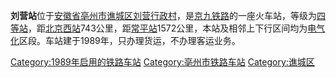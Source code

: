 {{Infobox China railway station 
 |车站名称=刘营站
 |图片=Project Trains no image.png
 |车站名称拼音=LiuYing
 |英文名称=Liuying Railway Station
 |车站位置=[[安徽省|安徽省]][[亳州市|亳州市]][[谯城区|谯城区]]
 |坐标={{coord|33|55|05|N|115|47|56|E|display=inline,title}}
 |归属=[[上海铁路局|上海铁路局]] 
 |线路=[[京九铁路|京九铁路]] 
 |车站等级=[[四等站_(中国)|四等站]] 
 }} 
'''刘营站'''位于[[安徽省|安徽省]][[亳州市|亳州市]][[谯城区|谯城区]][[刘营行政村|刘营行政村]]，是[[京九铁路|京九铁路]]的一座火车站，等级为[[四等站_(中国)|四等站]]，距[[北京西站|北京西站]]743公里，距[[常平站|常平站]]1572公里，本站及相邻上下行区间均为[[电气化|电气化]]区段。车站建于1989年，只办理货运，不办理客运业务。

{{Start rail box|[[中国铁路|中国铁路]]}} 
{{s-inop|[[王楼站|王楼]]|{{站|北京西}}方向}}
{{s-line|[[京九铁路|京九铁路]]<br />← 10km 刘营站 {{0}}8km →}}
{{s-inop|[[亳州站|亳州]]|{{站|常平}}方向}}
{{End box}} 

{{京九铁路}} 
[[Category:1989年启用的铁路车站|Category:1989年启用的铁路车站]] 
[[Category:亳州市铁路车站|Category:亳州市铁路车站]]
[[Category:谯城区|Category:谯城区]]
